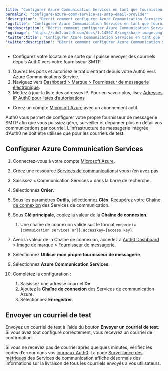 ---
title: "Configurer Azure Communication Services en tant que fournisseur SMTP externe de courrier électronique"
permalink: "configure-azure-comm-service-as-smtp-email-provider"
'description': "Décrit comment configurer Azure Communication Services en tant que fournisseur de courrier électronique."
'og:title': "Configurer Azure Communication Services en tant que fournisseur SMTP externe de courrier électronique"
'og:description': "Décrit comment configurer Azure Communication Services en tant que fournisseur de courrier électronique."
'og:image': "https://cdn2.auth0.com/docs/1.14567.0/img/share-image.png"
'twitter:title': "Configurer Azure Communication Services en tant que fournisseur SMTP externe de courrier électronique"
'twitter:description': "Décrit comment configurer Azure Communication Services en tant que fournisseur de courrier électronique."
---

<Card title="Avant de commencer">

* Configurez votre locataire de sorte qu’il puisse envoyer des courriels depuis Auth0 vers votre fournisseur SMTP.

1. Ouvrez les ports et autorisez le trafic entrant depuis votre Auth0 vers Azure Communications Service.
2. Naviguez vers [Dashboard > Marque > Fournisseur de messagerie électronique](https://manage.auth0.com/#/branding/email_provider).
3. Mettez à jour la liste des adresses IP. Pour en savoir plus, lisez [Adresses IP Auth0 pour listes d’autorisations](/docs/fr-ca/secure/security-guidance/data-security/allowlist)

* Créez un compte [Microsoft Azure](https://azure.microsoft.com/) avec un abonnement actif.

</Card>

Auth0 vous permet de configurer votre propre fournisseur de messagerie SMTP afin que vous puissiez gérer, surveiller et dépanner plus en détail vos communications par courriel. L’infrastructure de messagerie intégrée d’Auth0 ne doit être utilisée que pour les courriels de test.

## Configurer Azure Communication Services

1. Connectez-vous à votre compte [Microsoft Azure](https://azure.microsoft.com/).
2. Créez une ressource [Services de communication](https://learn.microsoft.com/en-us/azure/communication-services/quickstarts/create-communication-resource?tabs=windows&pivots=platform-azp#create-azure-communication-services-resource)si vous n’en avez pas.
3. Saisissez « Communication Services » dans la barre de recherche.
4. Sélectionnez **Créer**.
5. Sous les paramètres **Outils**, sélectionnez **Clés**. Récupérez votre [Chaîne de connexion](https://learn.microsoft.com/en-us/azure/communication-services/quickstarts/create-communication-resource?tabs=windows&pivots=platform-azp#create-azure-communication-services-resource) des Services de communication.
6. Sous **Clé principale**, copiez la valeur de la **Chaîne de connexion**.

   1. Une chaîne de connexion valide suit le format `endpoint={commuication services url};accesskey={access key}`.
7. Avec la valeur de la Chaîne de connexion, accédez à [Auth0 Dashboard > Image de marque > Fournisseur de messagerie](https://manage.auth0.com/#/branding/email_provider).
8. Sélectionnez **Utiliser mon propre fournisseur de messagerie**.
9. Sélectionnez **Azure Communication Services**.
10. Complétez la configuration :

    1. Saisissez une adresse courriel **De**.
    2. Ajoutez la **Chaîne de connexion** des Services de communication Azure.
    3. Sélectionnez **Enregistrer**.

## Envoyer un courriel de test

Envoyez un courriel de test à l’aide du bouton **Envoyer un courriel de test**. Si vous avez tout configuré correctement, vous recevrez un courriel de confirmation.

Si vous ne recevez pas de courriel après quelques minutes, vérifiez les codes d’erreur dans vos [journaux Auth0](https://manage.auth0.com/#/logs). La page [Surveillance des métriques](https://learn.microsoft.com/en-us/azure/communication-services/concepts/metrics#chat-api-request-metric-operations) des Services de communication affiche désormais des informations sur la livraison de tous les courriels envoyés à vos utilisateurs.
